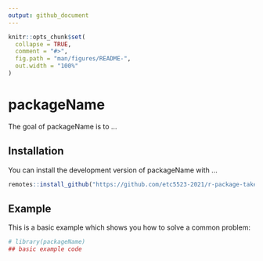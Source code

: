 ```yaml
---
output: github_document
---
```


<!-- README.md is generated from README.Rmd. Please edit that file -->

```r
knitr::opts_chunk$set(
  collapse = TRUE,
  comment = "#>",
  fig.path = "man/figures/README-",
  out.width = "100%"
)
```

# packageName

<!-- badges: start -->
<!-- badges: end -->

The goal of packageName is to ...

## Installation

You can install the development version of packageName with ...

```r
remotes::install_github("https://github.com/etc5523-2021/r-package-takehome-sahinya17.git")
```

## Example

This is a basic example which shows you how to solve a common problem:

```r
# library(packageName)
## basic example code
```

